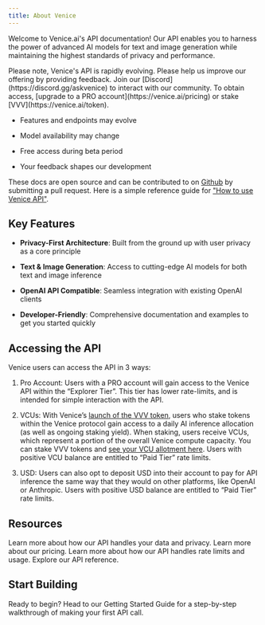 ```yaml
---
title: About Venice
---
```


Welcome to Venice.ai's API documentation! Our API enables you to harness the power of advanced AI models for text and image generation while maintaining the highest standards of privacy and performance.

<Warning>
  Please note, Venice's API is rapidly evolving. Please help us improve our offering by providing feedback. Join our [Discord](https://discord.gg/askvenice) to interact with our community. To obtain access, [upgrade to a PRO account](https://venice.ai/pricing) or stake [VVV](https://venice.ai/token).

  * Features and endpoints may evolve

  * Model availability may change

  * Free access during beta period

  * Your feedback shapes our development
</Warning>

These docs are open source and can be contributed to on [Github](https://github.com/veniceai/api-docs) by submitting a pull request. Here is a simple reference guide for ["How to use Venice API"](https://venice.ai/blog/how-to-use-venice-api).&#x20;

## Key Features

* **Privacy-First Architecture**: Built from the ground up with user privacy as a core principle

* **Text & Image Generation**: Access to cutting-edge AI models for both text and image inference

* **OpenAI API Compatible**: Seamless integration with existing OpenAI clients

* **Developer-Friendly**: Comprehensive documentation and examples to get you started quickly

## Accessing the API

Venice users can access the API in 3 ways:

1. Pro Account: Users with a PRO account will gain access to the Venice API within the “Explorer Tier”. This tier has lower rate-limits, and is intended for simple interaction with the API.

2. VCUs: With Venice’s [launch of the VVV token](https://venice.ai/blog/introducing-the-venice-token-vvv), users who stake tokens within the Venice protocol gain access to a daily AI inference allocation (as well as ongoing staking yield). When staking, users receive VCUs, which represent a portion of the overall Venice compute capacity. You can stake VVV tokens and [see your VCU allotment here](https://venice.ai/token). Users with positive VCU balance are entitled to “Paid Tier” rate limits.

3. USD: Users can also opt to deposit USD into their account to pay for API inference the same way that they would on other platforms, like OpenAI or Anthropic. Users with positive USD balance are entitled to “Paid Tier” rate limits.

## Resources

<CardGroup cols={2}>
  <Card title="Our Privacy Commitment" href="/welcome/privacy" icon="shield-halved">
    Learn more about how our API handles your data and privacy.
  </Card>

  <Card title="Pricing" href="/welcome/pricing" icon="dollar-sign">
    Learn more about our pricing.
  </Card>

  <Card title="Rate Limits & Usage" href="/api-reference/rate-limiting" icon="stopwatch">
    Learn more about how our API handles rate limits and usage.
  </Card>

  <Card title="API Reference" href="/api-reference" icon="rectangle-code">
    Explore our API reference.
  </Card>
</CardGroup>

## Start Building

<Card horizontal title="Getting Started" href="/welcome/getting-started" icon="rocket">
  Ready to begin? Head to our Getting Started Guide for a step-by-step walkthrough of making your first API call.
</Card>